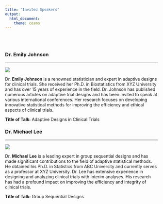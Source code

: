 ---
title: "Invited Speakers"
output:
  html_document:
    theme: cosmo
---

<style type="text/css">
h1.title {
  font-size: 36px;
  color: DarkRed;
  text-align: center;
}
</style>

<!-- # Adaptive Designs and Multiple Testing Procedures Workshop -->

<!-- ## Invited Speakers -->

<br><br>



### **Dr. Emily Johnson**

<hr>

![](images/user_default.png)

Dr. **Emily Johnson** is a renowned statistician and expert in adaptive designs for clinical trials. She received her Ph.D. in Biostatistics from XYZ University and has over 15 years of experience in the field. Dr. Johnson has published numerous articles on adaptive trial designs and has been invited to speak at various international conferences. Her research focuses on developing innovative statistical methods for improving the efficiency and ethical aspects of clinical trials.

**Title of Talk:** Adaptive Designs in Clinical Trials

### **Dr. Michael Lee**

<hr>

![](images/user_default.png)

Dr. **Michael Lee** is a leading expert in group sequential designs and has made significant contributions to the field of adaptive statistical methods. He obtained his Ph.D. in Statistics from ABC University and currently serves as a professor at XYZ University. Dr. Lee has extensive experience in designing and analyzing clinical trials with interim analyses. His research has had a profound impact on improving the efficiency and integrity of clinical trials.

**Title of Talk:** Group Sequential Designs


